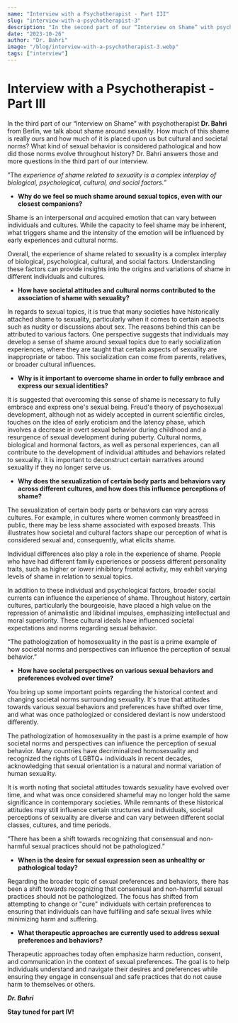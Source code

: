 ---
name: "Interview with a Psychotherapist - Part III"
slug: "interview-with-a-psychotherapist-3"
description: "In the second part of our “Interview on Shame” with psychotherapist Dr. Bahri from Berlin, we talk about shame, cringe, hedonism, and communal healing from a psychotherapeutic viewpoint. We explore the differences between shame and cringe, the potential benefits and challenges of hedonism, the importance of belonging to a supportive community, and the significance of expressing sexual needs for mental well-being."
date: "2023-10-26"
author: "Dr. Bahri"
image: "/blog/interview-with-a-psychotherapist-3.webp"
tags: ["interview"]
---

# Interview with a Psychotherapist - Part III

In the third part of our “Interview on Shame” with psychotherapist **Dr. Bahri** from Berlin, we talk about shame around sexuality. How much of this shame is really ours and how much of it is placed upon us but cultural and societal norms? What kind of sexual behavior is considered pathological and how did those norms evolve throughout history? Dr. Bahri answers those and more questions in the third part of our interview.


”The *experience of shame related to sexuality is a complex interplay of biological, psychological, cultural, and social factors.”*


- **Why do we feel so much shame around sexual topics, even with our closest companions?**

Shame is an interpersonal *and* acquired emotion that can vary between individuals and cultures. While the capacity to feel shame may be inherent, what triggers shame and the intensity of the emotion will be influenced by early experiences and cultural norms.

Overall, the experience of shame related to sexuality is a complex interplay of biological, psychological, cultural, and social factors. Understanding these factors can provide insights into the origins and variations of shame in different individuals and cultures.

- **How have societal attitudes and cultural norms contributed to the association of shame with sexuality?**

In regards to sexual topics, it is true that many societies have historically attached shame to sexuality, particularly when it comes to certain aspects such as nudity or discussions about sex. The reasons behind this can be attributed to various factors. One perspective suggests that individuals may develop a sense of shame around sexual topics due to early socialization experiences, where they are taught that certain aspects of sexuality are inappropriate or taboo. This socialization can come from parents, relatives, or broader cultural influences.

- **Why is it important to overcome shame in order to fully embrace and express our sexual identities?**

It is suggested that overcoming this sense of shame is necessary to fully embrace and express one's sexual being. Freud's theory of psychosexual development, although not as widely accepted in current scientific circles, touches on the idea of early eroticism and the latency phase, which involves a decrease in overt sexual behavior during childhood and a resurgence of sexual development during puberty. Cultural norms, biological and hormonal factors, as well as personal experiences, can all contribute to the development of individual attitudes and behaviors related to sexuality. It is important to deconstruct certain narratives around sexuality if they no longer serve us.

- **Why does the sexualization of certain body parts and behaviors vary across different cultures, and how does this influence perceptions of shame?**

The sexualization of certain body parts or behaviors can vary across cultures. For example, in cultures where women commonly breastfeed in public, there may be less shame associated with exposed breasts. This illustrates how societal and cultural factors shape our perception of what is considered sexual and, consequently, what elicits shame.

Individual differences also play a role in the experience of shame. People who have had different family experiences or possess different personality traits, such as higher or lower inhibitory frontal activity, may exhibit varying levels of shame in relation to sexual topics.

In addition to these individual and psychological factors, broader social currents can influence the experience of shame. Throughout history, certain cultures, particularly the bourgeoisie, have placed a high value on the repression of animalistic and libidinal impulses, emphasizing intellectual and moral superiority. These cultural ideals have influenced societal expectations and norms regarding sexual behavior.


“The pathologization of homosexuality in the past is a prime example of how societal norms and perspectives can influence the perception of sexual behavior.”


- **How have societal perspectives on various sexual behaviors and preferences evolved over time?**

You bring up some important points regarding the historical context and changing societal norms surrounding sexuality. It's true that attitudes towards various sexual behaviors and preferences have shifted over time, and what was once pathologized or considered deviant is now understood differently.

The pathologization of homosexuality in the past is a prime example of how societal norms and perspectives can influence the perception of sexual behavior. Many countries have decriminalized homosexuality and recognized the rights of LGBTQ+ individuals in recent decades, acknowledging that sexual orientation is a natural and normal variation of human sexuality.

It is worth noting that societal attitudes towards sexuality have evolved over time, and what was once considered shameful may no longer hold the same significance in contemporary societies. While remnants of these historical attitudes may still influence certain structures and individuals, societal perceptions of sexuality are diverse and can vary between different social classes, cultures, and time periods.


“There has been a shift towards recognizing that consensual and non-harmful sexual practices should not be pathologized.”


- **When is the desire for sexual expression seen as unhealthy or pathological today?**

Regarding the broader topic of sexual preferences and behaviors, there has been a shift towards recognizing that consensual and non-harmful sexual practices should not be pathologized. The focus has shifted from attempting to change or "cure" individuals with certain preferences to ensuring that individuals can have fulfilling and safe sexual lives while minimizing harm and suffering.

- **What therapeutic approaches are currently used to address sexual preferences and behaviors?**

Therapeutic approaches today often emphasize harm reduction, consent, and communication in the context of sexual preferences. The goal is to help individuals understand and navigate their desires and preferences while ensuring they engage in consensual and safe practices that do not cause harm to themselves or others.

**_Dr. Bahri_**

**Stay tuned for part IV!**